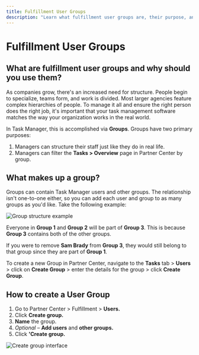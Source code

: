 ```yaml
---
title: Fulfillment User Groups
description: "Learn what fulfillment user groups are, their purpose, and how to create them to better organize your team structure in Task Manager."
---
```


# Fulfillment User Groups

## What are fulfillment user groups and why should you use them?

As companies grow, there's an increased need for structure. People begin to specialize, teams form, and work is divided. Most larger agencies feature complex hierarchies of people. To manage it all and ensure the right person does the right job, it's important that your task management software matches the way your organization works in the real world.

In Task Manager, this is accomplished via **Groups**. Groups have two primary purposes:

1. Managers can structure their staff just like they do in real life.
2. Managers can filter the **Tasks > Overview** page in Partner Center by group.

## What makes up a group?

Groups can contain Task Manager users and other groups. The relationship isn't one-to-one either, so you can add each user and group to as many groups as you'd like. Take the following example:

![Group structure example](/img/fulfillment-users/group-structure.png)

Everyone in **Group 1** and **Group 2** will be part of **Group 3**. This is because **Group 3** contains both of the other groups.

If you were to remove **Sam Brady** from **Group 3**, they would still belong to that group since they are part of **Group 1**.

To create a new Group in Partner Center, navigate to the **Tasks** tab > **Users** > click on **Create Group** > enter the details for the group > click **Create Group**.

## How to create a User Group

1. Go to Partner Center > Fulfillment > **Users.**
2. Click **Create group.**
3. **Name** the group.
4. *Optional –* **Add users** and **other groups.**
5. Click **'Create group.**

![Create group interface](/img/fulfillment-users/create-group-interface.png)